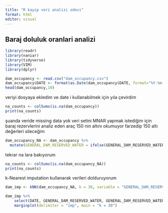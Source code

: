 ```yaml
---
title: "R kayip veri analizi odevi"
format: html
editor: visual
---
```


## Baraj doluluk oranlari analizi

```r
library(readr)
library(naniar)
library(tidyverse)
library(VIM)
library(dplyr)
```

```r
dam_occupancy <- read.csv("dam_occupancy.csv")
dam_occupancy$DATE <- format(as.Date(dam_occupancy$DATE, format="%Y-%m-%d"), "%Y")
head(dam_occupancy,10)
```

veriyi dosyaya ekledim ve date i kullanabilmek için yıla çevirdim

```r
na_counts <- colSums(is.na(dam_occupancy))
print(na_counts)
```

şuanda veride missing data yok veri setini MNAR yapmak istediğim için baraj rezervlerini analiz eden araç 150 nin altını okumuyor farzedip 150 altı değerleri sileceğim

```r
dam_occupancy_NA <- dam_occupancy %>%
  mutate(GENERAL_DAM_RESERVED_WATER = ifelse(GENERAL_DAM_RESERVED_WATER < 150, NA, GENERAL_DAM_RESERVED_WATER))
```

tekrar na lara bakıyorum

```r
na_counts <- colSums(is.na(dam_occupancy_NA))
print(na_counts)
```

k-Nearest imputation kullanarak verileri dolduruyorum

```r
dam_imp <- kNN(dam_occupancy_NA, k = 30, variable = "GENERAL_DAM_RESERVED_WATER", numFun = weighted.mean, weightDist = TRUE)

dam_imp %>% 
	select(DATE, GENERAL_DAM_RESERVED_WATER, GENERAL_DAM_RESERVED_WATER_imp) %>% 
	marginplot(delimiter = "imp", main = "k = 30")
```
